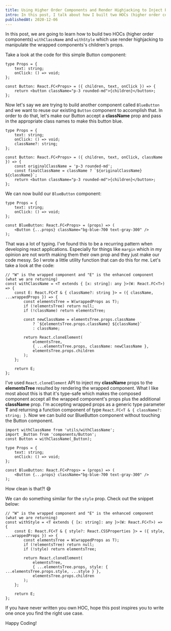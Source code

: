 ```yaml
---
title: Using Higher Order Components and Render Highjacking to Inject Props to Children
intro: In this post, I talk about how I built two HOCs (higher order components) "withClassName" and "withStyle" to help me build more composeable React components
publishedAt: 2020-12-06
---
```


In this post, we are going to learn how to build two HOCs (higher order components) `withClassName` and `withStyle` which use render highjacking to manipulate the wrapped components's children's props.

Take a look at the code for this simple Button component:

```tsx
type Props = {
	text: string;
	onClick: () => void;
};

const Button: React.FC<Props> = ({ children, text, onClick }) => {
	return <button className="p-3 rounded-md">{children}</button>;
};
```

Now let's say we are trying to build another component called `BlueButton` and we want to reuse our existing `Button` component to accomplish that. In order to do that, let's make our Button accept a **className** prop and pass in the appropriate class names to make this button blue.

```tsx
type Props = {
	text: string;
	onClick: () => void;
	className?: string;
};

const Button: React.FC<Props> = ({ children, text, onClick, className }) => {
	const originalClassName = 'p-3 rounded-md';
	const finalClassName = className ? `${originalClassName} ${className}`;
	return <button className="p-3 rounded-md">{children}</button>;
};
```

We can now build our `BlueButton` component:

```tsx
type Props = {
	text: string;
	onClick: () => void;
};

const BlueButton: React.FC<Props> = (props) => (
	<Button {...props} className="bg-blue-700 text-gray-300" />
);
```

That was a lot of typing. I've found this to be a recurring pattern when developing react applications. Especially for things like `margin` which in my opinion are not worth making them their own prop and they just make our code messy. So I wrote a little utility function that can do this for me. Let's take a look at the code:

```tsx
// "W" is the wrapped component and "E" is the enhanced component (what we are returning)
const withClassName = <T extends { [x: string]: any }>(W: React.FC<T>) => {
	const E: React.FC<T & { className?: string }> = ({ className, ...wrappedProps }) => {
		const elementsTree = W(wrappedProps as T);
		if (!elementsTree) return null;
		if (!className) return elementsTree;

		const newClassName = elementsTree.props.className
			? `${elementsTree.props.className} ${className}`
			: className;

		return React.cloneElement(
			elementsTree,
			{ ...elementsTree.props, className: newClassName },
			elementsTree.props.children
		);
	};

	return E;
};
```

I've used `React.cloneElement` API to inject my **className** props to the **elementsTree** resulted by rendering the wrapped component. What I like most about this is that it's type-safe which makes the composed component accept all the wrapped component's props plus the additional **className** prop. I'm accepting wrapped props as a generic type parameter **T** and returning a function component of type `React.FC<T & { className?: string; }`. Now we can build our BlueButton component without touching the Button component.

```tsx
import withClassName from 'utils/withClassName';
import _Button from 'components/Button';
const Button = withClassName(_Button);

type Props = {
	text: string;
	onClick: () => void;
};

const BlueButton: React.FC<Props> = (props) => (
	<Button {...props} className="bg-blue-700 text-gray-300" />
);
```

How clean is that?! 😅

We can do something similar for the `style` prop. Check out the snippet below:

```tsx
// "W" is the wrapped component and "E" is the enhanced component (what we are returning)
const withStyle = <T extends { [x: string]: any }>(W: React.FC<T>) => {
	const E: React.FC<T & { style?: React.CSSProperties }> = ({ style, ...wrappedProps }) => {
		const elementsTree = W(wrappedProps as T);
		if (!elementsTree) return null;
		if (!style) return elementsTree;

		return React.cloneElement(
			elementsTree,
			{ ...elementsTree.props, style: { ...elementsTree.props.style, ...style } },
			elementsTree.props.children
		);
	};

	return E;
};
```

If you have never written you own HOC, hope this post inspires you to write one once you find the right use case.

Happy Coding!
